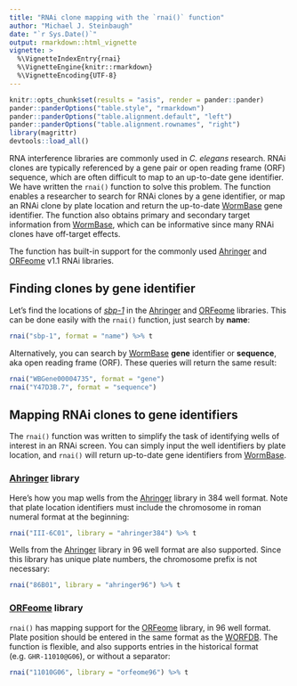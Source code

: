 ```yaml
---
title: "RNAi clone mapping with the `rnai()` function"
author: "Michael J. Steinbaugh"
date: "`r Sys.Date()`"
output: rmarkdown::html_vignette
vignette: >
  %\VignetteIndexEntry{rnai}
  %\VignetteEngine{knitr::rmarkdown}
  %\VignetteEncoding{UTF-8}
---
```


```r
knitr::opts_chunk$set(results = "asis", render = pander::pander)
pander::panderOptions("table.style", "rmarkdown")
pander::panderOptions("table.alignment.default", "left")
pander::panderOptions("table.alignment.rownames", "right")
library(magrittr)
devtools::load_all()
```

[ahringer]: http://www.us.lifesciences.sourcebioscience.com/clone-products/non-mammalian/c-elegans/c-elegans-rnai-library/
[orfeome]: http://dharmacon.gelifesciences.com/non-mammalian-cdna-and-orf/c.-elegans-rnai/
[orfeome sbs]: http://www.us.lifesciences.sourcebioscience.com/clone-products/non-mammalian/c-elegans/c-elegans-orfeome-version-11/
[worfdb]: http://worfdb.dfci.harvard.edu
[wormbase]: http://www.wormbase.org

[*daf-16*]: http://www.wormbase.org/species/c_elegans/gene/WBGene00000912
[*sbp-1*]: http://www.wormbase.org/species/c_elegans/gene/WBGene00004735

RNA interference libraries are commonly used in *C. elegans* research. RNAi
clones are typically referenced by a gene pair or open reading frame (ORF)
sequence, which are often difficult to map to an up-to-date gene identifier. We
have written the `rnai()` function to solve this problem. The function enables a
researcher to search for RNAi clones by a gene identifier, or map an RNAi clone
by plate location and return the up-to-date [WormBase][] gene identifier. The
function also obtains primary and secondary target information from
[WormBase][], which can be informative since many RNAi clones have off-target
effects.

The function has built-in support for the commonly used [Ahringer][ahringer] and
[ORFeome][] v1.1 RNAi libraries.


## Finding clones by gene identifier

Let's find the locations of [*sbp-1*][] in the [Ahringer][] and [ORFeome][]
libraries. This can be done easily with the `rnai()` function, just search by
**name**:

```r
rnai("sbp-1", format = "name") %>% t
```

Alternatively, you can search by [WormBase][] **gene** identifier or
**sequence**, aka open reading frame (ORF). These queries will return the same
result:

```r
rnai("WBGene00004735", format = "gene")
rnai("Y47D3B.7", format = "sequence")
```


## Mapping RNAi clones to gene identifiers

The `rnai()` function was written to simplify the task of identifying wells of
interest in an RNAi screen. You can simply input the well identifiers by plate
location, and `rnai()` will return up-to-date gene identifiers from [WormBase][].

### [Ahringer][] library

Here's how you map wells from the [Ahringer][] library in 384 well format. Note
that plate location identifiers must include the chromosome in roman numeral
format at the beginning:

```r
rnai("III-6C01", library = "ahringer384") %>% t
```

Wells from the [Ahringer][] library in 96 well format are also supported. Since
this library has unique plate numbers, the chromosome prefix is not necessary:

```r
rnai("86B01", library = "ahringer96") %>% t
```

### [ORFeome][] library

`rnai()` has mapping support for the [ORFeome][] library, in 96 well format.
Plate position should be entered in the same format as the [WORFDB][]. The
function is flexible, and also supports entries in the historical format
(e.g. `GHR-11010@G06`), or without a separator:

```r
rnai("11010G06", library = "orfeome96") %>% t
```
